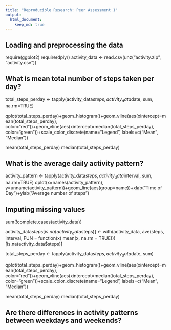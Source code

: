 ```yaml
---
title: "Reproducible Research: Peer Assessment 1"
output: 
  html_document:
    keep_md: true
---
```



## Loading and preprocessing the data
require(ggplot2)
require(dplyr)
activity_data <- read.csv(unz("activity.zip", "activity.csv"))

## What is mean total number of steps taken per day?

total_steps_perday <- tapply(activity_data$steps, activity_data$date, sum, na.rm=TRUE)

qplot(total_steps_perday)+geom_histogram()+geom_vline(aes(xintercept=mean(total_steps_perday), color="red"))+geom_vline(aes(xintercept=median(total_steps_perday), color="green"))+scale_color_discrete(name="Legend", labels=c("Mean", "Median"))

mean(total_steps_perday)
median(total_steps_perday)


## What is the average daily activity pattern?

activity_pattern <- tapply(activity_data$steps, activity_data$interval, sum, na.rm=TRUE)
qplot(x=names(activity_pattern), y=unname(activity_pattern))+geom_line(aes(group=name))+xlab("Time of Day")+ylab("Average number of steps")


## Imputing missing values

sum(!complete.cases(activity_data))

activity_data$steps[is.na(activity_data$steps)] <- with(activity_data, ave(steps, interval, FUN = function(x) mean(x, na.rm = TRUE)))[is.na(activity_data$steps)]

total_steps_perday <- tapply(activity_data$steps, activity_data$date, sum)

qplot(total_steps_perday)+geom_histogram()+geom_vline(aes(xintercept=mean(total_steps_perday), color="red"))+geom_vline(aes(xintercept=median(total_steps_perday), color="green"))+scale_color_discrete(name="Legend", labels=c("Mean", "Median"))

mean(total_steps_perday)
median(total_steps_perday)

## Are there differences in activity patterns between weekdays and weekends?

